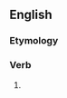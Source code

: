 ==English==

===Etymology===
{{suffix|en|reveal|eth}}

===Verb===
{{head|en|verb form}}

# {{en-archaic third-person singular of|reveal}}